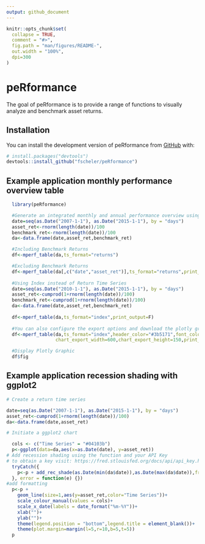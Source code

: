 ```yaml
---
output: github_document
---
```


<!-- README.md is generated from README.Rmd. Please edit that file -->

```r
knitr::opts_chunk$set(
  collapse = TRUE,
  comment = "#>",
  fig.path = "man/figures/README-",
  out.width = "100%",
  dpi=300
)
```

# peRformance

<!-- badges: start -->
<!-- badges: end -->

The goal of peRformance is to provide a range of functions to visually analyze and benchmark asset returns.

## Installation

You can install the development version of peRformance from [GitHub](https://github.com/) with:

``` r
# install.packages("devtools")
devtools::install_github("fscheler/peRformance")
```

## Example application monthly performance overview table

```r
  library(peRformance)

  #Generate an integrated monthly and annual performance overview using plotly
  date=seq(as.Date("2007-1-1"), as.Date("2015-1-1"), by = "days")
  asset_ret<-rnorm(length(date))/100
  benchmark_ret<-rnorm(length(date))/100
  da<-data.frame(date,asset_ret,benchmark_ret)

  #Including Benchmark Returns
  df<-mperf_table(da,ts_format="returns")  

  #Excluding Benchmark Returns  
  df<-mperf_table(da[,c("date","asset_ret")],ts_format="returns",print_output=F)
  
  #Using Index instead of Return Time Series
  date=seq(as.Date("2010-1-1"), as.Date("2015-1-1"), by = "days")
  asset_ret<-cumprod(1+rnorm(length(date))/100)
  benchmark_ret<-cumprod(1+rnorm(length(date))/100)
  da<-data.frame(date,asset_ret,benchmark_ret)
  
  df<-mperf_table(da,ts_format="index",print_output=F)  
  
  #You can also configure the export options and download the plotly graphic as a high resolution svg
  df<-mperf_table(da,ts_format="index",header_color="#3b5171",font_color="#04103b",export_format="svg",
                  chart_export_width=600,chart_export_height=150,print_output=F)  

  #Display Plotly Graphic
  df$fig

```


##  Example application recession shading with ggplot2


```r

# Create a return time series

date=seq(as.Date("2007-1-1"), as.Date("2015-1-1"), by = "days")
asset_ret<-cumprod(1+rnorm(length(date))/100)
da<-data.frame(date,asset_ret)

# Initiate a ggplot2 chart

  cols <- c("Time Series" = "#04103b")
  p<-ggplot(data=da,aes(x=as.Date(date), y=asset_ret))
# Add recession shading using the function and your API Key  
# to obtain a key visit: https://fred.stlouisfed.org/docs/api/api_key.html
  tryCatch({
    p<-p + add_rec_shade(as.Date(min(da$date)),as.Date(max(da$date)),fredr_key="your_api_key")
  }, error = function(e) {})
#add formatting  
  p<-p +
    geom_line(size=1,aes(y=asset_ret,color="Time Series"))+
    scale_colour_manual(values = cols)+
    scale_x_date(labels = date_format("%m-%Y"))+
    xlab("")+
    ylab("")+
    theme(legend.position = "bottom",legend.title = element_blank())+
    theme(plot.margin=margin(l=5,r=10,b=5,t=5))
  p
  
```
